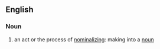 ==English==

===Noun===
{{en-noun}}

# an act or the process of [[nominalize|nominalizing]]: making into a [[noun]]